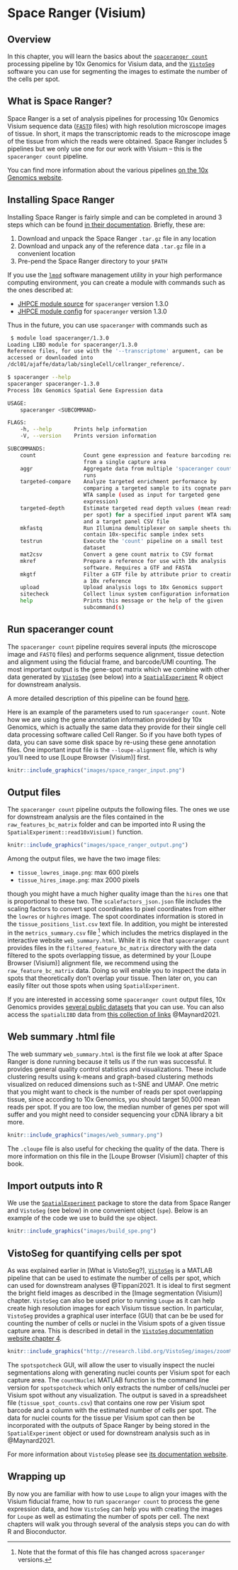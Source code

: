 # Space Ranger (Visium)


## Overview

In this chapter, you will learn the basics about the [`spaceranger count`](https://support.10xgenomics.com/spatial-gene-expression/software/pipelines/latest/what-is-space-ranger) processing pipeline by 10x Genomics for Visium data, and the [`VistoSeg`](http://research.libd.org/VistoSeg/) software you can use for segmenting the images to estimate the number of the cells per spot.

## What is Space Ranger?

Space Ranger is a set of analysis pipelines for processing 10x Genomics Visium sequence data ([`FASTQ`](https://en.wikipedia.org/wiki/FASTQ_format) files) with high resolution microscope images of tissue. In short, it maps the transcriptomic reads to the microscope image of the tissue from which the reads were obtained. Space Ranger includes 5 pipelines but we only use one for our work with Visium -- this is the `spaceranger count` pipeline. 

You can find more information about the various pipelines [on the 10x Genomics website](https://support.10xgenomics.com/spatial-gene-expression/software/pipelines/latest/what-is-space-ranger).


## Installing Space Ranger

Installing Space Ranger is fairly simple and can be completed in around 3 steps which can be found [in their documentation](https://support.10xgenomics.com/spatial-gene-expression/software/pipelines/latest/installation). Briefly, these are:

1. Download and unpack the Space Ranger `.tar.gz` file in any location
1. Download and unpack any of the reference data `.tar.gz` file in a convenient location
1. Pre-pend the Space Ranger directory to your `$PATH`

If you use the [`lmod`](https://lmod.readthedocs.io/en/latest/) software management utility in your high performance computing environment, you can create a module with commands such as the ones described at:

* [JHPCE module source](https://github.com/LieberInstitute/jhpce_mod_source/tree/master/spaceranger/1.3.0) for `spaceranger` version 1.3.0
* [JHPCE module config](https://github.com/LieberInstitute/jhpce_module_config/blob/master/spaceranger/1.3.0.lua) for `spaceranger` version 1.3.0

Thus in the future, you can use `spaceranger` with commands such as

```bash
 $ module load spaceranger/1.3.0
Loading LIBD module for spaceranger/1.3.0
Reference files, for use with the '--transcriptome' argument, can be
accessed or downloaded into
/dcl01/ajaffe/data/lab/singleCell/cellranger_reference/.

$ spaceranger --help
spaceranger spaceranger-1.3.0
Process 10x Genomics Spatial Gene Expression data

USAGE:
    spaceranger <SUBCOMMAND>

FLAGS:
    -h, --help       Prints help information
    -V, --version    Prints version information

SUBCOMMANDS:
    count               Count gene expression and feature barcoding reads
                        from a single capture area
    aggr                Aggregate data from multiple 'spaceranger count'
                        runs
    targeted-compare    Analyze targeted enrichment performance by
                        comparing a targeted sample to its cognate parent
                        WTA sample (used as input for targeted gene
                        expression)
    targeted-depth      Estimate targeted read depth values (mean reads
                        per spot) for a specified input parent WTA sample
                        and a target panel CSV file
    mkfastq             Run Illumina demultiplexer on sample sheets that
                        contain 10x-specific sample index sets
    testrun             Execute the 'count' pipeline on a small test
                        dataset
    mat2csv             Convert a gene count matrix to CSV format
    mkref               Prepare a reference for use with 10x analysis
                        software. Requires a GTF and FASTA
    mkgtf               Filter a GTF file by attribute prior to creating
                        a 10x reference
    upload              Upload analysis logs to 10x Genomics support
    sitecheck           Collect linux system configuration information
    help                Prints this message or the help of the given
                        subcommand(s)
```



## Run spaceranger count

The `spaceranger count` pipeline requires several inputs (the microscope image and `FASTQ` files) and performs sequence alignment, tissue detection and alignment using the fiducial frame, and barcode/UMI counting. The most important output is the gene-spot matrix which we combine with other data generated by [`VistoSeg`](http://research.libd.org/VistoSeg/) (see below) into a [`SpatialExperiment`](http://bioconductor.org/packages/SpatialExperiment/) R object for downstream analysis. 

A more detailed description of this pipeline can be found [here](https://support.10xgenomics.com/spatial-gene-expression/software/pipelines/latest/using/count). 
	
Here is an example of the parameters used to run `spaceranger count`. Note how we are using the gene annotation information provided by 10x Genomics, which is actually the same data they provide for their single cell data processing software called Cell Ranger. So if you have both types of data, you can save some disk space by re-using these gene annotation files. One important input file is the `--loupe-alignment` file, which is why you'll need to use [Loupe Browser (Visium)] first.

```r
knitr::include_graphics("images/space_ranger_input.png")
```


## Output files

The `spaceranger count` pipeline outputs the following files. The ones we use for downstream analysis are the files contained in the `raw_features_bc_matrix` folder and can be imported into R using the `SpatialExperiment::read10xVisium()` function.

```r
knitr::include_graphics("images/space_ranger_output.png")
```

Among the output files, we have the two image files:

* `tissue_lowres_image.png`: max 600 pixels
* `tissue_hires_image.png`: max 2000 pixels

though you might have a much higher quality image than the `hires` one that is proportional to these two. The `scalefactors_json.json` file includes the scaling factors to convert spot coordinates to pixel coordinates from either the `lowres` or `highres` image. The spot coordinates information is stored in the `tissue_positions_list.csv` text file. In addition, you might be interested in the `metrics_summary.csv` file ^[Note that the format of this file has changed across `spaceranger` versions.] which includes the metrics displayed in the interactive website `web_summary.html`. While it is nice that `spaceranger count` provides files in the `filtered_feature_bc_matrix` directory with the data filtered to the spots overlapping tissue, as determined by your [Loupe Browser (Visium)] alignment file, we recommend using the `raw_feature_bc_matrix` data. Doing so will enable you to inspect the data in spots that theoretically don't overlap your tissue. Then later on, you can easily filter out those spots when using `SpatialExperiment`.

If you are interested in accessing some `spaceranger count` output files, 10x Genomics provides [several public datasets](https://support.10xgenomics.com/spatial-gene-expression/datasets) that you can use. You can also access the `spatialLIBD` data from [this collection of links](https://github.com/LieberInstitute/HumanPilot#raw-data) @Maynard2021.


## Web summary .html file

The web summary `web_summary.html` is the first file we look at after Space Ranger is done running because it tells us if the run was successful. It provides general quality control statistics and visualizations. These include clustering results using k-means and graph-based clustering methods visualized on reduced dimensions such as t-SNE and UMAP. One metric that you might want to check is the number of reads per spot overlapping tissue, since according to 10x Genomics, you should target 50,000 mean reads per spot. If you are too low, the median number of genes per spot will suffer and you might need to consider sequencing your cDNA library a bit more.

```r
knitr::include_graphics("images/web_summary.png")
```

The `.cloupe` file is also useful for checking the quality of the data. There is more information on this file in the [Loupe Browser (Visium)] chapter of this book. 


## Import outputs into R

We use the [`SpatialExperiment`](https://bioconductor.org/packages/SpatialExperiment) package to store the data from Space Ranger and `VistoSeg` (see below) in one convenient object (`spe`). Below is an example of the code we use to build the `spe` object.

```r
knitr::include_graphics("images/build_spe.png")
```


## VistoSeg for quantifying cells per spot

As was explained earlier in [What is VistoSeg?], [`VistoSeg`](http://research.libd.org/VistoSeg/) is a MATLAB pipeline that can be used to estimate the number of cells per spot, which can used for downstream analyses @Tippani2021. It is ideal to first segment the bright field images as described in the [Image segmentation (Visium)] chapter. `VistoSeg` can also be used prior to running `Loupe` as it can help create high resolution images for each Visium tissue section. In particular, `VistoSeg` provides a graphical user interface (GUI) that can be be used for counting the number of cells or nuclei in the Visium spots of a given tissue capture area. This is described in detail in the [`VistoSeg` documentation website chapter 4](http://research.libd.org/VistoSeg/step-4-gui-to-count-nuclei-in-a-visium-spot.html). 


```r
knitr::include_graphics("http://research.libd.org/VistoSeg/images/zoom%20in%202.png")
```

The `spotspotcheck` GUI, will allow the user to visually inspect the nuclei segmentations along with generating nuclei counts per Visium spot for each capture area. The `countNuclei` MATLAB function is the command line version for  `spotspotcheck` which only extracts the number of cells/nuclei per Visium spot without any visualization. The output is saved in a spreadsheet file (`tissue_spot_counts.csv`) that contains one row per Visium spot barcode and a column with the estimated number of cells per spot. The data for nuclei counts for the tissue per Visium spot can then be incorporated with the outputs of Space Ranger by being stored in the `SpatialExperiment` object or used for downstream analysis such as in @Maynard2021.

For more information about `VistoSeg` please see [its documentation website](http://research.libd.org/VistoSeg/).

## Wrapping up

By now you are familiar with how to use `Loupe` to align your images with the Visium fiducial frame, how to run `spaceranger count` to process the gene expression data, and how `VistoSeg` can help you with creating the images for `Loupe` as well as estimating the number of spots per cell. The next chapters will walk you through several of the analysis steps you can do with R and Bioconductor.


